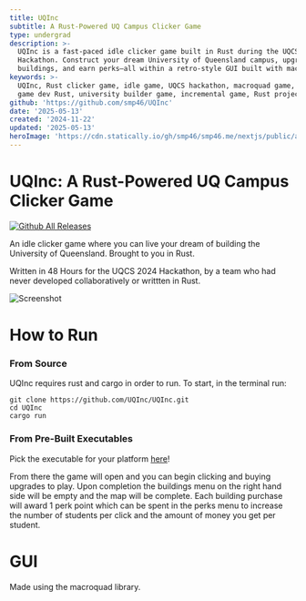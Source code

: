 ```yaml
---
title: UQInc
subtitle: A Rust-Powered UQ Campus Clicker Game
type: undergrad
description: >-
  UQInc is a fast-paced idle clicker game built in Rust during the UQCS 2024
  Hackathon. Construct your dream University of Queensland campus, upgrade
  buildings, and earn perks—all within a retro-style GUI built with macroquad.
keywords: >-
  UQInc, Rust clicker game, idle game, UQCS hackathon, macroquad game, Rust GUI,
  game dev Rust, university builder game, incremental game, Rust project
github: 'https://github.com/smp46/UQInc'
date: '2025-05-13'
created: '2024-11-22'
updated: '2025-05-13'
heroImage: 'https://cdn.statically.io/gh/smp46/smp46.me/nextjs/public/assets/uqinc/uqinc.webp?q=85'
---
```


# UQInc: A Rust-Powered UQ Campus Clicker Game

[![Github All Releases](https://img.shields.io/github/downloads/UQInc/UQInc/total.svg)]()

An idle clicker game where you can live your dream of building the University of
Queensland. Brought to you in Rust.

Written in 48 Hours for the UQCS 2024 Hackathon, by a team who had never
developed collaboratively or writtten in Rust.

![Screenshot](https://cdn.statically.io/gh/smp46/smp46.me/nextjs/public/assets/uqinc/uqinc.webp?q=85)

# How to Run

### From Source

UQInc requires rust and cargo in order to run. To start, in the terminal run:

```
git clone https://github.com/UQInc/UQInc.git
cd UQInc
cargo run
```

### From Pre-Built Executables

Pick the executable for your platform
[here](https://github.com/UQInc/UQInc/releases/)!

From there the game will open and you can begin clicking and buying upgrades to
play. Upon completion the buildings menu on the right hand side will be empty
and the map will be complete. Each building purchase will award 1 perk point
which can be spent in the perks menu to increase the number of students per
click and the amount of money you get per student.

# GUI

Made using the macroquad library.
